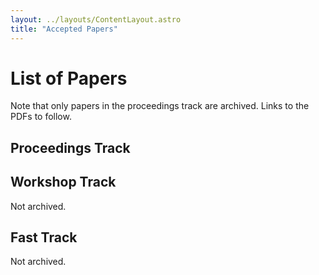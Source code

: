 ```yaml
---
layout: ../layouts/ContentLayout.astro
title: "Accepted Papers"
---
```



# List of Papers

Note that only papers in the proceedings track are archived.
Links to the PDFs to follow.

## Proceedings Track

<PaperList papers={accepted_papers_proceedings} paperType='Talk + Poster' />

## Workshop Track

Not archived.

<PaperList papers={accepted_papers_workshop} paperType='Poster' />

## Fast Track

Not archived.

<PaperList papers={accepted_papers_fasttrack} paperType='Poster' />
